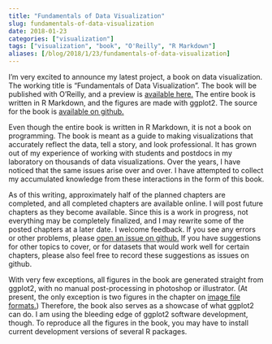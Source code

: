 ```yaml
---
title: "Fundamentals of Data Visualization"
slug: fundamentals-of-data-visualization
date: 2018-01-23
categories: ["visualization"]
tags: ["visualization", "book", "O'Reilly", "R Markdown"]
aliases: [/blog/2018/1/23/fundamentals-of-data-visualization]
---
```


I'm very excited to announce my latest project, a book on data visualization. The working title is "Fundamentals of Data Visualization". The book will be published with O'Reilly, and a preview is [available here.](http://serialmentor.com/dataviz/)  The entire book is written in R Markdown, and the figures are made with ggplot2. The source for the book is [available on github.](https://github.com/clauswilke/dataviz)

Even though the entire book is written in R Markdown, it is not a book on programming. The book is meant as a guide to making visualizations that accurately reflect the data, tell a story, and look professional. It has grown out of my experience of working with students and postdocs in my laboratory on thousands of data visualizations. Over the years, I have noticed that the same issues arise over and over. I have attempted to collect my accumulated knowledge from these interactions in the form of this book.

As of this writing, approximately half of the planned chapters are completed, and all completed chapters are available online. I will post future chapters as they become available. Since this is a work in progress, not everything may be completely finalized, and I may rewrite some of the posted chapters at a later date. I welcome feedback. If you see any errors or other problems, please [open an issue on github.](https://github.com/clauswilke/dataviz/issues) If you have suggestions for other topics to cover, or for datasets that would work well for certain chapters, please also feel free to record these suggestions as issues on github.

With very few exceptions, all figures in the book are generated straight from ggplot2, with no manual post-processing in photoshop or illustrator. (At present, the only exception is two figures in the chapter on [image file formats.](http://serialmentor.com/dataviz/image-file-formats.html)) Therefore, the book also serves as a showcase of what ggplot2 can do. I am using the bleeding edge of ggplot2 software development, though. To reproduce all the figures in the book, you may have to install current development versions of several R packages.
